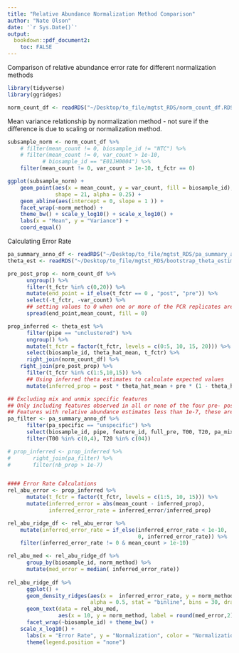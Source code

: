 ```yaml
---
title: "Relative Abundance Normalization Method Comparison"
author: "Nate Olson"
date: '`r Sys.Date()`'
output:
  bookdown::pdf_document2: 
    toc: FALSE
---
```


Comparison of relative abundance error rate for different normalization methods 
```r
library(tidyverse)
library(ggridges)
```

```r
norm_count_df <- readRDS("~/Desktop/to_file/mgtst_RDS/norm_count_df.RDS")
```

Mean variance relationship by normalization method - not sure if the difference is due to scaling or normalization method. 

```r
subsample_norm <- norm_count_df %>% 
    # filter(mean_count != 0, biosample_id != "NTC") %>% 
    # filter(mean_count != 0, var_count > 1e-10, 
           # biosample_id == "E01JH0004") %>%
    filter(mean_count != 0, var_count > 1e-10, t_fctr == 0)

ggplot(subsample_norm) + 
    geom_point(aes(x = mean_count, y = var_count, fill = biosample_id), 
               shape = 21, alpha = 0.25) + 
    geom_abline(aes(intercept = 0, slope = 1 )) + 
    facet_wrap(~norm_method) + 
    theme_bw() + scale_y_log10() + scale_x_log10() + 
    labs(x = "Mean", y = "Variance") + 
    coord_equal()
```


Calculating Error Rate
```r
pa_summary_anno_df <- readRDS("~/Desktop/to_file/mgtst_RDS/pa_summary_anno_df.RDS")
theta_est <- readRDS("~/Desktop/to_file/mgtst_RDS/bootstrap_theta_estimates.rds")

pre_post_prop <- norm_count_df %>% 
      ungroup() %>% 
      filter(t_fctr %in% c(0,20)) %>% 
      mutate(end_point = if_else(t_fctr == 0 , "post", "pre")) %>% 
      select(-t_fctr, -var_count) %>% 
      ## setting values to 0 when one or more of the PCR replicates are 0 for titration end-points
      spread(end_point,mean_count, fill = 0)

prop_inferred <- theta_est %>% 
      filter(pipe == "unclustered") %>% 
      ungroup() %>%
      mutate(t_fctr = factor(t_fctr, levels = c(0:5, 10, 15, 20))) %>% 
      select(biosample_id, theta_hat_mean, t_fctr) %>% 
      right_join(norm_count_df) %>% 
    right_join(pre_post_prop) %>% 
      filter(t_fctr %in% c(1:5,10,15)) %>% 
      ## Using inferred theta estimates to calculate expected values
      mutate(inferred_prop = post * theta_hat_mean + pre * (1 - theta_hat_mean))

## Excluding mix and unmix specific features
## Only including features observed in all or none of the four pre- post- PCR replicates
## Features with relative abundance estimates less than 1e-7, these are features that we would not expect to consistently observe in a PCR replicate for the given sequencing depth
pa_filter <- pa_summary_anno_df %>% 
      filter(pa_specific == "unspecific") %>% 
      select(biosample_id, pipe, feature_id, full_pre, T00, T20, pa_mixed) %>% 
      filter(T00 %in% c(0,4), T20 %in% c(04))

# prop_inferred <- prop_inferred %>% 
#       right_join(pa_filter) %>% 
#       filter(nb_prop > 1e-7)


#### Error Rate Calculations
rel_abu_error <- prop_inferred %>% 
      mutate(t_fctr = factor(t_fctr, levels = c(1:5, 10, 15))) %>% 
      mutate(inferred_error = abs(mean_count - inferred_prop),
             inferred_error_rate = inferred_error/inferred_prop) 
```


```r
rel_abu_ridge_df <- rel_abu_error %>% 
    mutate(inferred_error_rate = if_else(inferred_error_rate < 1e-10, 
                                         0, inferred_error_rate)) %>% 
    filter(inferred_error_rate != 0 & mean_count > 1e-10) 

rel_abu_med <- rel_abu_ridge_df %>% 
      group_by(biosample_id, norm_method) %>% 
      mutate(med_error = median( inferred_error_rate))
    
rel_abu_ridge_df %>% 
      ggplot() + 
      geom_density_ridges(aes(x =  inferred_error_rate, y = norm_method, color = norm_method), 
                          alpha = 0.5, stat = "binline", bins = 30, draw_baseline = FALSE)  + 
      geom_text(data = rel_abu_med, 
                aes(x = 10, y = norm_method, label = round(med_error,2))) + 
      facet_wrap(~biosample_id) + theme_bw() + 
    scale_x_log10() +
      labs(x = "Error Rate", y = "Normalization", color = "Normalization") +
      theme(legend.position = "none")
```

